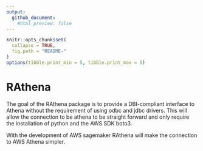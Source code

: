 ```yaml
---
output:
  github_document:
    #html_preview: false
---
```


```r
knitr::opts_chunk$set(
  collapse = TRUE,
  fig.path = "README-"
)
options(tibble.print_min = 5, tibble.print_max = 5)
```

# RAthena

The goal of the RAthena package is to provide a DBI-compliant interface to Athena without the requirement of using odbc and jdbc drivers. This will allow the connection to be athena to be straight forward and only require the installation of python and the AWS SDK boto3.

With the development of AWS sagemaker RAthena will make the connection to AWS Athena simpler.

